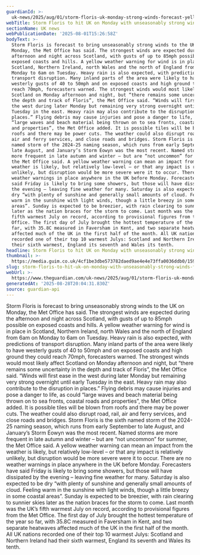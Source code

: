 ```yaml
---
guardianId: >-
  uk-news/2025/aug/01/storm-floris-uk-monday-strong-winds-forecast-yellow-warning
webTitle: Storm Floris to hit UK on Monday with unseasonably strong winds forecast
sectionName: UK news
webPublicationDate: '2025-08-01T15:26:58Z'
bodyText: >-
  Storm Floris is forecast to bring unseasonably strong winds to the UK on
  Monday, the Met Office has said. The strongest winds are expected during the
  afternoon and night across Scotland, with gusts of up to 85mph possible on
  exposed coasts and hills. A yellow weather warning for wind is in place in
  Scotland, Northern Ireland, north Wales and the north of England from 6am on
  Monday to 6am on Tuesday. Heavy rain is also expected, with predictions of
  transport disruption. Many inland parts of the area were likely to have
  westerly gusts of 40 to 50mph and on exposed coasts and high ground they could
  reach 70mph, forecasters warned. The strongest winds would most likely affect
  Scotland on Monday afternoon and night, but “there remains some uncertainty in
  the depth and track of Floris”, the Met Office said. “Winds will first ease in
  the west during later Monday but remaining very strong overnight until early
  Tuesday in the east. Heavy rain may also contribute to the disruption in
  places.” Flying debris may cause injuries and pose a danger to life, as could
  “large waves and beach material being thrown on to sea fronts, coastal roads
  and properties”, the Met Office added. It is possible tiles will be blown from
  roofs and there may be power cuts. The weather could also disrupt road, rail,
  air and ferry services, and close roads and bridges. Storm Floris is the sixth
  named storm of the 2024-25 naming season, which runs from early September to
  late August, and January’s Storm Éowyn was the most recent. Named storms are
  more frequent in late autumn and winter – but are “not uncommon” for summer,
  the Met Office said. A yellow weather warning can mean an impact from the
  weather is likely, but relatively low-level – or that any impact is relatively
  unlikely, but disruption would be more severe were it to occur. There are no
  weather warnings in place anywhere in the UK before Monday. Forecasters have
  said Friday is likely to bring some showers, but those will have dissipated by
  the evening – leaving fine weather for many. Saturday is also expected to be
  dry “with plenty of sunshine and generally small amounts of cloud. Feeling
  warm in the sunshine with light winds, though a little breezy in some coastal
  areas”. Sunday is expected to be breezier, with rain clearing to sunnier skies
  later as the nation braces for the storm to come. Last month was the UK’s
  fifth warmest July on record, according to provisional figures from the Met
  Office. The first day of July brought the hottest temperature of the year so
  far, with 35.8C measured in Faversham in Kent, and two separate heatwaves
  affected much of the UK in the first half of the month. All UK nations
  recorded one of their top 10 warmest Julys: Scotland and Northern Ireland had
  their sixth warmest, England its seventh and Wales its tenth.
headline: Storm Floris to hit UK on Monday with unseasonably strong winds forecast
thumbnail: >-
  https://media.guim.co.uk/4cf1be3dbe573782daed9ae4e4e73ffa0036ddb0/1593_0_3833_3067/500.jpg
slug: storm-floris-to-hit-uk-on-monday-with-unseasonably-strong-winds-forecast
webUrl: >-
  https://www.theguardian.com/uk-news/2025/aug/01/storm-floris-uk-monday-strong-winds-forecast-yellow-warning
generatedAt: '2025-08-28T20:04:31.830Z'
source: guardian-api
---
```

Storm Floris is forecast to bring unseasonably strong winds to the UK on Monday, the Met Office has said. The strongest winds are expected during the afternoon and night across Scotland, with gusts of up to 85mph possible on exposed coasts and hills. A yellow weather warning for wind is in place in Scotland, Northern Ireland, north Wales and the north of England from 6am on Monday to 6am on Tuesday. Heavy rain is also expected, with predictions of transport disruption. Many inland parts of the area were likely to have westerly gusts of 40 to 50mph and on exposed coasts and high ground they could reach 70mph, forecasters warned. The strongest winds would most likely affect Scotland on Monday afternoon and night, but “there remains some uncertainty in the depth and track of Floris”, the Met Office said. “Winds will first ease in the west during later Monday but remaining very strong overnight until early Tuesday in the east. Heavy rain may also contribute to the disruption in places.” Flying debris may cause injuries and pose a danger to life, as could “large waves and beach material being thrown on to sea fronts, coastal roads and properties”, the Met Office added. It is possible tiles will be blown from roofs and there may be power cuts. The weather could also disrupt road, rail, air and ferry services, and close roads and bridges. Storm Floris is the sixth named storm of the 2024-25 naming season, which runs from early September to late August, and January’s Storm Éowyn was the most recent. Named storms are more frequent in late autumn and winter – but are “not uncommon” for summer, the Met Office said. A yellow weather warning can mean an impact from the weather is likely, but relatively low-level – or that any impact is relatively unlikely, but disruption would be more severe were it to occur. There are no weather warnings in place anywhere in the UK before Monday. Forecasters have said Friday is likely to bring some showers, but those will have dissipated by the evening – leaving fine weather for many. Saturday is also expected to be dry “with plenty of sunshine and generally small amounts of cloud. Feeling warm in the sunshine with light winds, though a little breezy in some coastal areas”. Sunday is expected to be breezier, with rain clearing to sunnier skies later as the nation braces for the storm to come. Last month was the UK’s fifth warmest July on record, according to provisional figures from the Met Office. The first day of July brought the hottest temperature of the year so far, with 35.8C measured in Faversham in Kent, and two separate heatwaves affected much of the UK in the first half of the month. All UK nations recorded one of their top 10 warmest Julys: Scotland and Northern Ireland had their sixth warmest, England its seventh and Wales its tenth.

